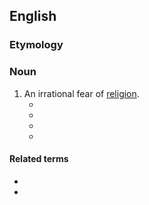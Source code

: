 ==English==

===Etymology===
{{confix|en|theo|phobia}}

===Noun===
{{en-noun}}

# An irrational fear of [[religion]].
#* {{quote-text|en|year=1845|author=Tayler Lewis|title=Plato Contra Atheos: Plato Against the Atheists|page=131|passage=We see not how, even on this scheme most ingenious as it is, the atheist can expect to find relief from his tormenting '''theophobia''', or escape that object of his greatest dread, ''a superhuman being'', whether he styles him a God or a Daemon.}}
#* {{quote-text|en|year=1909|author=Erich Wasmann|title=The Berlin Discussion of the Problem of Evolution|page=47|passage=In many scientific circles there is an absolute '''theophobia''', a dread of the Creator.}}
#* {{quote-text|en|year=1913|author=Robert Loyalty Cru|title=Diderot as a Disciple of English Thought|page=421|passage="Patriotism and '''theophobia''' are the sources of great tragedies and terrifying pictures.}}
#* {{quote-text|en|year=2005|author=Morris A. Inch|title=Elder Brother: A Christian Alternative to Anti-Semitism|page=81|passage="One might postulate at this point that persons suffer from '''theophobia''', contempt for one thought to usurp their prerogatives.}}

====Related terms====
* {{l|en|theophobe}}
* {{l|en|theophobic}}